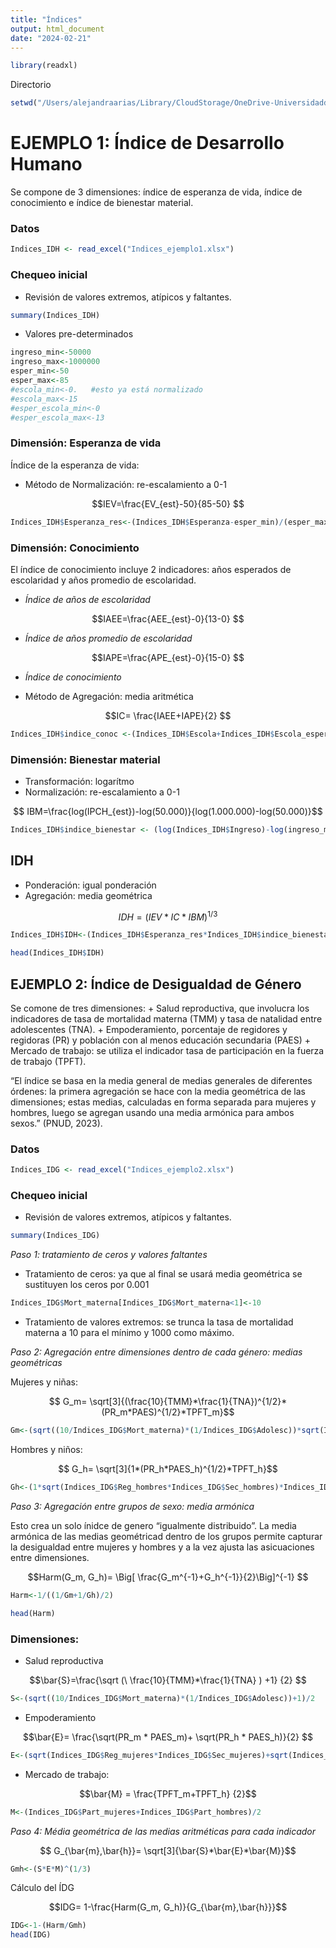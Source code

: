 ```yaml
---
title: "Índices"
output: html_document
date: "2024-02-21"
---
```


```r
library(readxl)
```


Directorio
```r
setwd("/Users/alejandraarias/Library/CloudStorage/OneDrive-UniversidaddeCostaRica/IC2024/Indicadores_IC2024/Material IC2024")

```


# EJEMPLO 1: Índice de Desarrollo Humano

Se compone de 3 dimensiones: índice de esperanza de vida, índice de conocimiento e índice de bienestar material.

### Datos
```r

Indices_IDH <- read_excel("Indices_ejemplo1.xlsx")

```

### Chequeo inicial
+ Revisión de valores extremos, atípicos y faltantes.

```r
summary(Indices_IDH)
```



+ Valores pre-determinados

```r

ingreso_min<-50000
ingreso_max<-1000000
esper_min<-50
esper_max<-85
#escola_min<-0.   #esto ya está normalizado
#escola_max<-15
#esper_escola_min<-0
#esper_escola_max<-13

```



### Dimensión: Esperanza de vida

Índice de la esperanza de vida:


+ Método de Normalización: re-escalamiento a 0-1



$$IEV=\frac{EV_{est}-50}{85-50} $$

```r

Indices_IDH$Esperanza_res<-(Indices_IDH$Esperanza-esper_min)/(esper_max-esper_min)

```

### Dimensión: Conocimiento

El índice de conocimiento incluye 2 indicadores: años esperados de escolaridad y años promedio de escolaridad.

+ *Índice de años de escolaridad*

$$IAEE=\frac{AEE_{est}-0}{13-0} $$

+ *Índice de años promedio de escolaridad*

$$IAPE=\frac{APE_{est}-0}{15-0} $$

+ *Índice de conocimiento*

- Método de Agregación: media aritmética

$$IC= \frac{IAEE+IAPE}{2} $$

```r
Indices_IDH$indice_conoc <-(Indices_IDH$Escola+Indices_IDH$Escola_esperados)/2
```



### Dimensión: Bienestar material

+ Transformación: logarítmo
+ Normalización: re-escalamiento a 0-1

$$ IBM=\frac{log(IPCH_{est})-log(50.000)}{log(1.000.000)-log(50.000)}$$

```r
Indices_IDH$indice_bienestar <- (log(Indices_IDH$Ingreso)-log(ingreso_min))/(log(ingreso_max)-log(ingreso_min))

```

## IDH
+ Ponderación: igual ponderación
+ Agregación: media geométrica


$$ IDH=(IEV*IC*IBM)^{1/3}$$

```r

Indices_IDH$IDH<-(Indices_IDH$Esperanza_res*Indices_IDH$indice_bienestar*Indices_IDH$indice_conoc)^(1/3)

head(Indices_IDH$IDH)
```


##  EJEMPLO 2: Índice de Desigualdad de Género

Se comone de tres dimensiones: 
+ Salud reproductiva, que involucra los indicadores de tasa de mortalidad materna (TMM) y tasa de natalidad entre adolescentes (TNA).
+ Empoderamiento, porcentaje de regidores y regidoras (PR) y población con al menos educación secundaria (PAES)
+ Mercado de trabajo: se utiliza el indicador tasa de participación en la fuerza de trabajo (TPFT).

"El índice se basa en la media general de medias generales de diferentes órdenes: la primera agregación se hace con la media geométrica de las dimensiones; estas medias, calculadas en forma separada para mujeres y hombres, luego se agregan usando una media armónica para ambos sexos." (PNUD, 2023).

### Datos

```r
Indices_IDG <- read_excel("Indices_ejemplo2.xlsx")
```



### Chequeo inicial
+ Revisión de valores extremos, atípicos y faltantes.

```r
summary(Indices_IDG)
```

*Paso 1: tratamiento de ceros y valores faltantes*

+ Tratamiento de ceros: ya que al final se usará media geométrica se sustituyen los ceros por 0.001

```r
Indices_IDG$Mort_materna[Indices_IDG$Mort_materna<1]<-10
```



+ Tratamiento de valores extremos: se trunca la tasa de mortalidad materna a 10 para el mínimo y 1000 como máximo.




*Paso 2: Agregación entre dimensiones dentro de cada género: medias geométricas*

Mujeres y niñas:

$$ G_m=  \sqrt[3]{(\frac{10}{TMM}*\frac{1}{TNA})^{1/2}* (PR_m*PAES)^{1/2}*TPFT_m}$$

```r
Gm<-(sqrt((10/Indices_IDG$Mort_materna)*(1/Indices_IDG$Adolesc))*sqrt(Indices_IDG$Reg_mujeres*Indices_IDG$Sec_mujeres)*Indices_IDG$Part_mujeres)^(1/3)

```




Hombres y niños:

$$ G_h=  \sqrt[3]{1*(PR_h*PAES_h)^{1/2}*TPFT_h}$$

```r
Gh<-(1*sqrt(Indices_IDG$Reg_hombres*Indices_IDG$Sec_hombres)*Indices_IDG$Part_hombres)^(1/3)


```



*Paso 3: Agregación entre grupos de sexo: media armónica*

Esto crea un solo ínidce de genero "igualmente distribuido". La media armónica de las medias geométricad dentro de los grupos permite capturar la desigualdad entre mujeres y hombres y a la vez ajusta las asicuaciones entre dimensiones. 

$$Harm(G_m, G_h)= \Big[ \frac{G_m^{-1}+G_h^{-1}}{2}\Big]^{-1} $$
```r
Harm<-1/((1/Gm+1/Gh)/2)

head(Harm)
```





### Dimensiones: 
- Salud reproductiva

$$\bar{S}=\frac{\sqrt (\ \frac{10}{TMM}*\frac{1}{TNA} ) +1} {2}  $$
```r
S<-(sqrt((10/Indices_IDG$Mort_materna)*(1/Indices_IDG$Adolesc))+1)/2
```


- Empoderamiento 

$$\bar{E}= \frac{\sqrt(PR_m * PAES_m)+ \sqrt(PR_h * PAES_h)}{2} $$

```r
E<-(sqrt(Indices_IDG$Reg_mujeres*Indices_IDG$Sec_mujeres)+sqrt(Indices_IDG$Reg_hombres*Indices_IDG$Sec_hombres))/2
```


- Mercado de trabajo:

$$\bar{M} = \frac{TPFT_m+TPFT_h} {2}$$

```r
M<-(Indices_IDG$Part_mujeres+Indices_IDG$Part_hombres)/2
```




*Paso 4: Média geométrica de las medias aritméticas para cada indicador*

$$ G_{\bar{m},\bar{h}}= \sqrt[3]{\bar{S}*\bar{E}*\bar{M}}$$

```r
Gmh<-(S*E*M)^(1/3)
```

Cálculo del ÍDG

$$IDG= 1-\frac{Harm(G_m, G_h)}{G_{\bar{m},\bar{h}}}$$

```r
IDG<-1-(Harm/Gmh)
head(IDG)
```

